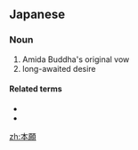 ==Japanese==
{{ja-kanjitab|ほん|がん|yomi=on}}
{{wikipedia|Amitābha}}

===Noun===
{{ja-noun|ほんがん}}

# Amida Buddha's original vow
# long-awaited desire

====Related terms====
* {{ja-r|本懐|ほんかい}}
* {{ja-r|他力本願|たりきほんがん}}

[[zh:本願]]